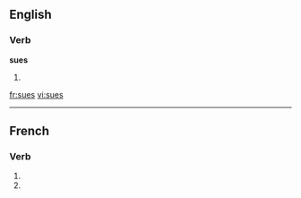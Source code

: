 ==English==
===Verb===
'''sues'''
# {{third-person singular of|[[sue]]}}

[[fr:sues]]
[[vi:sues]]

----
{{see|sués}}
==French==

===Verb===
{{fr-verb-form}}

# {{form of|[[second-person|Second-person]] [[singular]] [[present indicative]]|suer]]|lang=French}}
# {{form of|Second-person singular [[present subjunctive]]|suer |lang=French}}


{{rfc-auto}}